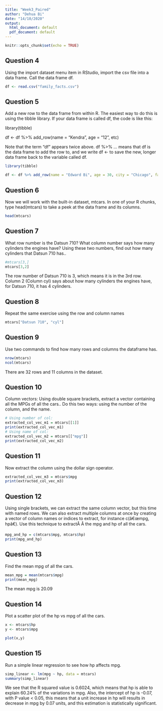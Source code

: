 ```yaml
---
title: "Week3_Paired"
author: "Dehua Bi"
date: "14/10/2020"
output:
  html_document: default
  pdf_document: default
---
```


```r
knitr::opts_chunk$set(echo = TRUE)
```

## Question 4

Using the import dataset menu item in RStudio, import the csv file into a data frame. Call the data frame df.

```r
df <- read.csv("family_facts.csv")
```

## Question 5

Add a new row to the data frame from within R. The easiest way to do this is using the tibble library. If your data frame is called df, the code is like this:

library(tibble)

df <-  df %>% add_row(name = “Kendra”, age = “12”, etc)

Note that the term “df” appears twice above. df %>% …  means that df is the data frame to add the row to, and we write df <- to save the new, longer data frame back to the variable called df. 

```r
library(tibble)

df <- df %>% add_row(name = "Edward Bi", age = 30, city = "Chicago", favorite.color = "Green", favorite.book = "The great Gatesby", favorite.cuisine = "Korean food")

```

## Question 6

Now we will work with the built-in dataset, mtcars. In one of your R chunks, type head(mtcars) to take a peek at the data frame and its columns.

```r
head(mtcars)
```

## Question 7

What row number is the Datsun 710? What column number says how many cylinders the engines have? Using these two numbers, find out how many cylinders that Datsun 710 has..

```r
#mtcars[3,]
mtcars[3,2]
```

The row number of Datsun 710 is 3, which means it is in the 3rd row. Column 2 (Column cyl) says about how many cylinders the engines have, for Datsun 710, it has 4 cylinders.

## Question 8

Repeat the same exercise using the row and column names

```r
mtcars["Datsun 710", "cyl"]
```

## Question 9

Use two commands to find how many rows and columns the dataframe has.

```r
nrow(mtcars)
ncol(mtcars)
```

There are 32 rows and 11 columns in the dataset.

## Question 10

Column vectors: Using double square brackets, extract a vector containing all the MPGs of all the cars.. Do this two ways: using the number of the column, and the name.

```r
# Using number of col:
extracted_col_vec_m1 = mtcars[[1]]
print(extracted_col_vec_m1)
# Using name of col:
extracted_col_vec_m2 = mtcars[["mpg"]]
print(extracted_col_vec_m2)
```

## Question 11

Now extract the column using the dollar sign operator.

```r
extracted_col_vec_m3 = mtcars$mpg
print(extracted_col_vec_m3)
```

## Question 12

Using single brackets, we can extract the same column vector, but this time with named rows. We can also extract multiple columns at once by creating a vector of column names or indices to extract, for instance c(â€œmpg, hpâ€). Use this technique to extractÂ Â the mpg and hp of all the cars.

```r
mpg_and_hp = c(mtcars$mpg, mtcars$hp)
print(mpg_and_hp)
```

## Question 13

Find the mean mpg of all the cars.

```r
mean_mpg = mean(mtcars$mpg)
print(mean_mpg)
```

The mean mpg is 20.09

## Question 14

Plot a scatter plot of the hp vs mpg of all the cars.

```r
x <- mtcars$hp
y <- mtcars$mpg

plot(x,y)
```

## Question 15

Run a simple linear regression to see how hp affects mpg.

```r
simp_linear <- lm(mpg ~ hp, data = mtcars)
summary(simp_linear)
```

We see that the R squared value is 0.6024, which means that hp is able to explain 60.24% of the variations in mpg. Also, the intercept of hp is -0.07, with P value < 0.05, this means that a unit increase in hp will results in decrease in mpg by 0.07 units, and this estimation is statistically significant.